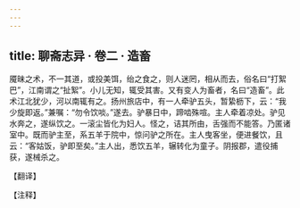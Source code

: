 ```yaml
---
---
---
```

title: 聊斋志异 · 卷二 · 造畜
---

魇昧之术，不一其道，或投美饵，绐之食之，则人迷罔，相从而去，俗名曰“打絮巴”，江南谓之“扯絮”。小儿无知，辄受其害。又有变人为畜者，名曰“造畜”。此术江北犹少，河以南辄有之。扬州旅店中，有一人牵驴五头，暂絷枥下，云：“我少旋即返。”兼嘱：“勿令饮啖。”遂去。驴暴日中，蹄啮殊喧。主人牵着凉处。驴见水奔之，遂纵饮之。一滚尘皆化为妇人。怪之，诘其所由，舌强而不能答。乃匿诸室中。既而驴主至，系五羊于院中，惊问驴之所在。主人曳客坐，便进餐饮，且云：“客姑饭，驴即至矣。”主人出，悉饮五羊，辗转化为童子。阴报郡，遣役捕获，遂械杀之。

【翻译】

【注释】

